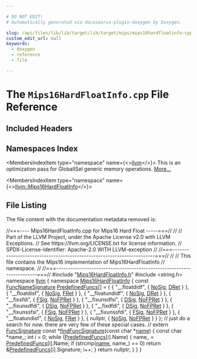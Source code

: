 ```yaml
---

# DO NOT EDIT!
# Automatically generated via docusaurus-plugin-doxygen by Doxygen.

slug: /api/files/lib/lib/target/lib/target/mips/mips16hardfloatinfo-cpp
custom_edit_url: null
keywords:
  - doxygen
  - reference
  - file

---
```





# The `Mips16HardFloatInfo.cpp` File Reference

<DoxygenPage pluginConfig={pluginConfig}>



## Included Headers

<IncludesList>
<IncludesListItem
  filePath="Mips16HardFloatInfo.h"
  permalink="/docs/api/files/lib/lib/target/lib/target/mips/mips16hardfloatinfo-h"
  isLocal="true" />
<IncludesListItem
  filePath="string.h"
  permalink=""
  isLocal="false" />
</IncludesList>

## Namespaces Index

<MembersIndex>

<MembersIndexItem
  type="namespace"
  name={<><a href="/docs/api/namespaces/llvm">llvm</a></>}>
This is an optimization pass for GlobalISel generic memory operations. <a href="/docs/api/namespaces/llvm/#details">More...</a>
</MembersIndexItem>

<MembersIndexItem
  type="namespace"
  name={<><a href="/docs/api/namespaces/llvm/mips16hardfloatinfo">llvm::Mips16HardFloatInfo</a></>}>
</MembersIndexItem>

</MembersIndex>


## File Listing

The file content with the documentation metadata removed is:

<ProgramListing>

<Link id="l00001" /><CodeLine lineNumber="1"><Highlight kind="comment">//===---- Mips16HardFloatInfo.cpp for Mips16 Hard Float              -----===//</Highlight><Highlight kind="normal"></Highlight></CodeLine>
<Link id="l00002" /><CodeLine lineNumber="2"><Highlight kind="normal"></Highlight><Highlight kind="comment">//</Highlight><Highlight kind="normal"></Highlight></CodeLine>
<Link id="l00003" /><CodeLine lineNumber="3"><Highlight kind="normal"></Highlight><Highlight kind="comment">// Part of the LLVM Project, under the Apache License v2.0 with LLVM Exceptions.</Highlight><Highlight kind="normal"></Highlight></CodeLine>
<Link id="l00004" /><CodeLine lineNumber="4"><Highlight kind="normal"></Highlight><Highlight kind="comment">// See https://llvm.org/LICENSE.txt for license information.</Highlight><Highlight kind="normal"></Highlight></CodeLine>
<Link id="l00005" /><CodeLine lineNumber="5"><Highlight kind="normal"></Highlight><Highlight kind="comment">// SPDX-License-Identifier: Apache-2.0 WITH LLVM-exception</Highlight><Highlight kind="normal"></Highlight></CodeLine>
<Link id="l00006" /><CodeLine lineNumber="6"><Highlight kind="normal"></Highlight><Highlight kind="comment">//</Highlight><Highlight kind="normal"></Highlight></CodeLine>
<Link id="l00007" /><CodeLine lineNumber="7"><Highlight kind="normal"></Highlight><Highlight kind="comment">//===----------------------------------------------------------------------===//</Highlight><Highlight kind="normal"></Highlight></CodeLine>
<Link id="l00008" /><CodeLine lineNumber="8"><Highlight kind="normal"></Highlight><Highlight kind="comment">//</Highlight><Highlight kind="normal"></Highlight></CodeLine>
<Link id="l00009" /><CodeLine lineNumber="9"><Highlight kind="normal"></Highlight><Highlight kind="comment">// This file contains the Mips16 implementation of Mips16HardFloatInfo</Highlight><Highlight kind="normal"></Highlight></CodeLine>
<Link id="l00010" /><CodeLine lineNumber="10"><Highlight kind="normal"></Highlight><Highlight kind="comment">// namespace.</Highlight><Highlight kind="normal"></Highlight></CodeLine>
<Link id="l00011" /><CodeLine lineNumber="11"><Highlight kind="normal"></Highlight><Highlight kind="comment">//</Highlight><Highlight kind="normal"></Highlight></CodeLine>
<Link id="l00012" /><CodeLine lineNumber="12"><Highlight kind="normal"></Highlight><Highlight kind="comment">//===----------------------------------------------------------------------===//</Highlight><Highlight kind="normal"></Highlight></CodeLine>
<Link id="l00013" /><CodeLine lineNumber="13"><Highlight kind="normal"></Highlight></CodeLine>
<Link id="l00014" /><CodeLine lineNumber="14"><Highlight kind="normal"></Highlight><Highlight kind="preprocessor">#include &quot;<a href="/docs/api/files/lib/lib/target/lib/target/mips/mips16hardfloatinfo-h">Mips16HardFloatInfo.h</a>&quot;</Highlight><Highlight kind="normal"></Highlight></CodeLine>
<Link id="l00015" /><CodeLine lineNumber="15"><Highlight kind="normal"></Highlight><Highlight kind="preprocessor">#include &lt;string.h&gt;</Highlight><Highlight kind="normal"></Highlight></CodeLine>
<Link id="l00016" /><CodeLine lineNumber="16"><Highlight kind="normal"></Highlight></CodeLine>
<Link id="l00017" /><CodeLine lineNumber="17"><Highlight kind="normal"></Highlight><Highlight kind="keyword">namespace </Highlight><Highlight kind="normal"><a href="/docs/api/namespaces/llvm">llvm</a> &#123;</Highlight></CodeLine>
<Link id="l00018" /><CodeLine lineNumber="18"><Highlight kind="normal"></Highlight></CodeLine>
<Link id="l00019" /><CodeLine lineNumber="19" lineLink="/docs/api/namespaces/llvm/mips16hardfloatinfo"><Highlight kind="normal"></Highlight><Highlight kind="keyword">namespace </Highlight><Highlight kind="normal"><a href="/docs/api/namespaces/llvm/mips16hardfloatinfo">Mips16HardFloatInfo</a> &#123;</Highlight></CodeLine>
<Link id="l00020" /><CodeLine lineNumber="20"><Highlight kind="normal"></Highlight></CodeLine>
<Link id="l00021" /><CodeLine lineNumber="21" lineLink="/docs/api/namespaces/llvm/mips16hardfloatinfo/#a1a17ce96c65b223071f9bd4adae70786"><Highlight kind="normal"></Highlight><Highlight kind="keyword">const</Highlight><Highlight kind="normal"> <a href="/docs/api/structs/llvm/mips16hardfloatinfo/funcnamesignature">FuncNameSignature</a> <a href="/docs/api/namespaces/llvm/mips16hardfloatinfo/#a1a17ce96c65b223071f9bd4adae70786">PredefinedFuncs</a>&#91;&#93; = &#123;</Highlight></CodeLine>
<Link id="l00022" /><CodeLine lineNumber="22"><Highlight kind="normal">  &#123; </Highlight><Highlight kind="stringliteral">&quot;&#95;&#95;floatdidf&quot;</Highlight><Highlight kind="normal">, &#123; <a href="/docs/api/namespaces/llvm/mips16hardfloatinfo/#a08000664dd01b3bba7f8e1f3ea82fe0ea588ff0078c93ca869477f457b49a918f">NoSig</a>, <a href="/docs/api/namespaces/llvm/mips16hardfloatinfo/#a5387065378850a0af9c83c6c9be194c8a21b21e3ae7f13048c51cc3bd7ea6eea4">DRet</a> &#125; &#125;,</Highlight></CodeLine>
<Link id="l00023" /><CodeLine lineNumber="23"><Highlight kind="normal">  &#123; </Highlight><Highlight kind="stringliteral">&quot;&#95;&#95;floatdisf&quot;</Highlight><Highlight kind="normal">, &#123; <a href="/docs/api/namespaces/llvm/mips16hardfloatinfo/#a08000664dd01b3bba7f8e1f3ea82fe0ea588ff0078c93ca869477f457b49a918f">NoSig</a>, <a href="/docs/api/namespaces/llvm/mips16hardfloatinfo/#a5387065378850a0af9c83c6c9be194c8ab9054550919cf82ebf34b55671cb1f7b">FRet</a> &#125; &#125;,</Highlight></CodeLine>
<Link id="l00024" /><CodeLine lineNumber="24"><Highlight kind="normal">  &#123; </Highlight><Highlight kind="stringliteral">&quot;&#95;&#95;floatundidf&quot;</Highlight><Highlight kind="normal">, &#123; <a href="/docs/api/namespaces/llvm/mips16hardfloatinfo/#a08000664dd01b3bba7f8e1f3ea82fe0ea588ff0078c93ca869477f457b49a918f">NoSig</a>, <a href="/docs/api/namespaces/llvm/mips16hardfloatinfo/#a5387065378850a0af9c83c6c9be194c8a21b21e3ae7f13048c51cc3bd7ea6eea4">DRet</a> &#125; &#125;,</Highlight></CodeLine>
<Link id="l00025" /><CodeLine lineNumber="25"><Highlight kind="normal">  &#123; </Highlight><Highlight kind="stringliteral">&quot;&#95;&#95;fixsfdi&quot;</Highlight><Highlight kind="normal">, &#123; <a href="/docs/api/namespaces/llvm/mips16hardfloatinfo/#a08000664dd01b3bba7f8e1f3ea82fe0ea7a0fd2febd2b3b785846818b0343f36b">FSig</a>, <a href="/docs/api/namespaces/llvm/mips16hardfloatinfo/#a5387065378850a0af9c83c6c9be194c8a70dd5cfcc7bd5984882132b19405aaaf">NoFPRet</a> &#125; &#125;,</Highlight></CodeLine>
<Link id="l00026" /><CodeLine lineNumber="26"><Highlight kind="normal">  &#123; </Highlight><Highlight kind="stringliteral">&quot;&#95;&#95;fixunsdfsi&quot;</Highlight><Highlight kind="normal">, &#123; <a href="/docs/api/namespaces/llvm/mips16hardfloatinfo/#a08000664dd01b3bba7f8e1f3ea82fe0ea3c7c0b406890b364d5c285eef26c1bf9">DSig</a>, <a href="/docs/api/namespaces/llvm/mips16hardfloatinfo/#a5387065378850a0af9c83c6c9be194c8a70dd5cfcc7bd5984882132b19405aaaf">NoFPRet</a> &#125; &#125;,</Highlight></CodeLine>
<Link id="l00027" /><CodeLine lineNumber="27"><Highlight kind="normal">  &#123; </Highlight><Highlight kind="stringliteral">&quot;&#95;&#95;fixunsdfdi&quot;</Highlight><Highlight kind="normal">, &#123; <a href="/docs/api/namespaces/llvm/mips16hardfloatinfo/#a08000664dd01b3bba7f8e1f3ea82fe0ea3c7c0b406890b364d5c285eef26c1bf9">DSig</a>, <a href="/docs/api/namespaces/llvm/mips16hardfloatinfo/#a5387065378850a0af9c83c6c9be194c8a70dd5cfcc7bd5984882132b19405aaaf">NoFPRet</a> &#125; &#125;,</Highlight></CodeLine>
<Link id="l00028" /><CodeLine lineNumber="28"><Highlight kind="normal">  &#123; </Highlight><Highlight kind="stringliteral">&quot;&#95;&#95;fixdfdi&quot;</Highlight><Highlight kind="normal">, &#123; <a href="/docs/api/namespaces/llvm/mips16hardfloatinfo/#a08000664dd01b3bba7f8e1f3ea82fe0ea3c7c0b406890b364d5c285eef26c1bf9">DSig</a>, <a href="/docs/api/namespaces/llvm/mips16hardfloatinfo/#a5387065378850a0af9c83c6c9be194c8a70dd5cfcc7bd5984882132b19405aaaf">NoFPRet</a> &#125; &#125;,</Highlight></CodeLine>
<Link id="l00029" /><CodeLine lineNumber="29"><Highlight kind="normal">  &#123; </Highlight><Highlight kind="stringliteral">&quot;&#95;&#95;fixunssfsi&quot;</Highlight><Highlight kind="normal">, &#123; <a href="/docs/api/namespaces/llvm/mips16hardfloatinfo/#a08000664dd01b3bba7f8e1f3ea82fe0ea7a0fd2febd2b3b785846818b0343f36b">FSig</a>, <a href="/docs/api/namespaces/llvm/mips16hardfloatinfo/#a5387065378850a0af9c83c6c9be194c8a70dd5cfcc7bd5984882132b19405aaaf">NoFPRet</a> &#125; &#125;,</Highlight></CodeLine>
<Link id="l00030" /><CodeLine lineNumber="30"><Highlight kind="normal">  &#123; </Highlight><Highlight kind="stringliteral">&quot;&#95;&#95;fixunssfdi&quot;</Highlight><Highlight kind="normal">, &#123; <a href="/docs/api/namespaces/llvm/mips16hardfloatinfo/#a08000664dd01b3bba7f8e1f3ea82fe0ea7a0fd2febd2b3b785846818b0343f36b">FSig</a>, <a href="/docs/api/namespaces/llvm/mips16hardfloatinfo/#a5387065378850a0af9c83c6c9be194c8a70dd5cfcc7bd5984882132b19405aaaf">NoFPRet</a> &#125; &#125;,</Highlight></CodeLine>
<Link id="l00031" /><CodeLine lineNumber="31"><Highlight kind="normal">  &#123; </Highlight><Highlight kind="stringliteral">&quot;&#95;&#95;floatundisf&quot;</Highlight><Highlight kind="normal">, &#123; <a href="/docs/api/namespaces/llvm/mips16hardfloatinfo/#a08000664dd01b3bba7f8e1f3ea82fe0ea588ff0078c93ca869477f457b49a918f">NoSig</a>, <a href="/docs/api/namespaces/llvm/mips16hardfloatinfo/#a5387065378850a0af9c83c6c9be194c8ab9054550919cf82ebf34b55671cb1f7b">FRet</a> &#125; &#125;,</Highlight></CodeLine>
<Link id="l00032" /><CodeLine lineNumber="32"><Highlight kind="normal">  &#123; </Highlight><Highlight kind="keyword">nullptr</Highlight><Highlight kind="normal">, &#123; <a href="/docs/api/namespaces/llvm/mips16hardfloatinfo/#a08000664dd01b3bba7f8e1f3ea82fe0ea588ff0078c93ca869477f457b49a918f">NoSig</a>, <a href="/docs/api/namespaces/llvm/mips16hardfloatinfo/#a5387065378850a0af9c83c6c9be194c8a70dd5cfcc7bd5984882132b19405aaaf">NoFPRet</a> &#125; &#125;</Highlight></CodeLine>
<Link id="l00033" /><CodeLine lineNumber="33"><Highlight kind="normal">&#125;;</Highlight></CodeLine>
<Link id="l00034" /><CodeLine lineNumber="34"><Highlight kind="normal"></Highlight></CodeLine>
<Link id="l00035" /><CodeLine lineNumber="35"><Highlight kind="normal"></Highlight><Highlight kind="comment">// just do a search for now. there are very few of these special cases.</Highlight><Highlight kind="normal"></Highlight></CodeLine>
<Link id="l00036" /><CodeLine lineNumber="36"><Highlight kind="normal"></Highlight><Highlight kind="comment">//</Highlight><Highlight kind="normal"></Highlight></CodeLine>
<Link id="l00037" /><CodeLine lineNumber="37" lineLink="/docs/api/namespaces/llvm/mips16hardfloatinfo/#a69fe9395c105f669ee4e8e7b03b4c3ca"><Highlight kind="normal"></Highlight><Highlight kind="keyword">extern</Highlight><Highlight kind="normal"> <a href="/docs/api/structs/llvm/mips16hardfloatinfo/funcsignature">FuncSignature</a> </Highlight><Highlight kind="keyword">const</Highlight><Highlight kind="normal"> &#42;<a href="/docs/api/namespaces/llvm/mips16hardfloatinfo/#a69fe9395c105f669ee4e8e7b03b4c3ca">findFuncSignature</a>(</Highlight><Highlight kind="keyword">const</Highlight><Highlight kind="normal"> </Highlight><Highlight kind="keywordtype">char</Highlight><Highlight kind="normal"> &#42;<a href="/docs/api/files/lib/lib/target/lib/target/aarch64/smeabipass-cpp/#a8f8f80d37794cde9472343e4487ba3eb">name</a>) &#123;</Highlight></CodeLine>
<Link id="l00038" /><CodeLine lineNumber="38"><Highlight kind="normal">  </Highlight><Highlight kind="keyword">const</Highlight><Highlight kind="normal"> </Highlight><Highlight kind="keywordtype">char</Highlight><Highlight kind="normal"> &#42;name&#95;;</Highlight></CodeLine>
<Link id="l00039" /><CodeLine lineNumber="39"><Highlight kind="normal">  </Highlight><Highlight kind="keywordtype">int</Highlight><Highlight kind="normal"> i = 0;</Highlight></CodeLine>
<Link id="l00040" /><CodeLine lineNumber="40"><Highlight kind="normal">  </Highlight><Highlight kind="keywordflow">while</Highlight><Highlight kind="normal"> (<a href="/docs/api/namespaces/llvm/mips16hardfloatinfo/#a1a17ce96c65b223071f9bd4adae70786">PredefinedFuncs</a>&#91;i&#93;.Name) &#123;</Highlight></CodeLine>
<Link id="l00041" /><CodeLine lineNumber="41"><Highlight kind="normal">    name&#95; = <a href="/docs/api/namespaces/llvm/mips16hardfloatinfo/#a1a17ce96c65b223071f9bd4adae70786">PredefinedFuncs</a>&#91;i&#93;.Name;</Highlight></CodeLine>
<Link id="l00042" /><CodeLine lineNumber="42"><Highlight kind="normal">    </Highlight><Highlight kind="keywordflow">if</Highlight><Highlight kind="normal"> (strcmp(<a href="/docs/api/files/lib/lib/target/lib/target/aarch64/smeabipass-cpp/#a8f8f80d37794cde9472343e4487ba3eb">name</a>, name&#95;) == 0)</Highlight></CodeLine>
<Link id="l00043" /><CodeLine lineNumber="43"><Highlight kind="normal">      </Highlight><Highlight kind="keywordflow">return</Highlight><Highlight kind="normal"> &amp;<a href="/docs/api/namespaces/llvm/mips16hardfloatinfo/#a1a17ce96c65b223071f9bd4adae70786">PredefinedFuncs</a>&#91;i&#93;.Signature;</Highlight></CodeLine>
<Link id="l00044" /><CodeLine lineNumber="44"><Highlight kind="normal">    i++;</Highlight></CodeLine>
<Link id="l00045" /><CodeLine lineNumber="45"><Highlight kind="normal">  &#125;</Highlight></CodeLine>
<Link id="l00046" /><CodeLine lineNumber="46"><Highlight kind="normal">  </Highlight><Highlight kind="keywordflow">return</Highlight><Highlight kind="normal"> </Highlight><Highlight kind="keyword">nullptr</Highlight><Highlight kind="normal">;</Highlight></CodeLine>
<Link id="l00047" /><CodeLine lineNumber="47"><Highlight kind="normal">&#125;</Highlight></CodeLine>
<Link id="l00048" /><CodeLine lineNumber="48"><Highlight kind="normal">&#125;</Highlight></CodeLine>
<Link id="l00049" /><CodeLine lineNumber="49"><Highlight kind="normal">&#125;</Highlight></CodeLine>

</ProgramListing>

</DoxygenPage>
